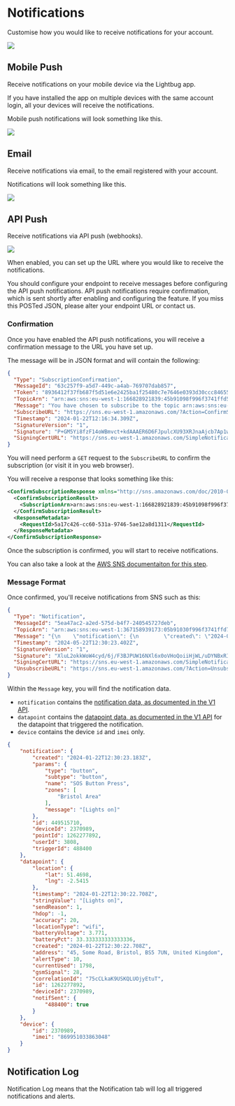 
# Notifications

Customise how you would like to receive notifications for your account.

![](https://i.imgur.com/XCb9yCi.png)

## Mobile Push

Receive notifications on your mobile device via the Lightbug app.

<Callout type="info" emoji="ℹ️">
  If you have installed the app on multiple devices with the same account login, all your devices will receive the notifications.
</Callout>

Mobile push notifications will look something like this.

![](https://i.imgur.com/4merDoi.png)

## Email

Receive notifications via email, to the email registered with your account.

Notifications will look something like this.

![](https://i.imgur.com/teZScXJ.png)

## API Push

Receive notifications via API push (webhooks).

![](https://i.imgur.com/48NqjQj.png)

When enabled, you can set up the URL where you would like to receive the notifications.

<Callout type="warning" emoji="⚠️">
  You should configure your endpoint to receive messages before configuring the API push notifications.
  API push notifications require confirmation, which is sent shortly after enabling and configuring the feature.
  If you miss this POSTed JSON, please alter your endpoint URL or contact us.
</Callout>

### Confirmation

Once you have enabled the API push notifications, you will receive a confirmation message to the URL you have set up.

The message will be in JSON format and will contain the following:

```json
{
  "Type": "SubscriptionConfirmation",
  "MessageId": "63c257f9-a5d7-449c-a4ab-769707dab857",
  "Token": "8936412f37fb687f5d51e6e2425ba1f25480c7e7646e0393d30ccc84655338dee5e845c6b08e443f75aa976d915691e8b2bbfc7f8eb6a40114cd1a9c1cbe2e4c7f2de792aec925e7ad47bfcdbfbe8ddfba0052e3724a712029b7868d5e7b00e98b493350955c8615d4e1a0b9ee8ea0175503678cb0d57dea9aaa0f5792091f4c25d49bc05dad423c12850b9cca60a899",
  "TopicArn": "arn:aws:sns:eu-west-1:166828921839:45b91098f996f3741ffd565338aaf123",
  "Message": "You have chosen to subscribe to the topic arn:aws:sns:eu-west-1:166828921839:45b91098f996f3741ffd565338aaf123.\nTo confirm the subscription, visit the SubscribeURL included in this message.",
  "SubscribeURL": "https://sns.eu-west-1.amazonaws.com/?Action=ConfirmSubscription&TopicArn=arn:aws:sns:eu-west-1:166828921839:45b91098f996f3741ffd565338aaf123&Token=2336412f37fb687f5d51e6e2425ba1f25480c7e7646e0393d30ccc84655338dee5e857c6b08e443f75aa976d915691e8b2bbfc7f8eb6a46514cd1a9c1cbe2e4c7f2de792aec925e7da47bfcdbfbe8ddfba0052e3724a712029b7868d5e7b00e98b493350955c8615d4e1a0b9ee8ea0175503678cb0d57dea9aaa0f5792091f4c25d49bc05dad423c12850b9cca60a899",
  "Timestamp": "2024-01-22T12:16:34.309Z",
  "SignatureVersion": "1",
  "Signature": "P+GM5Yi8fzF14oWBmvct+kdAAAER6D6FJpulcXU93XRJnaAjcb7Ap1wBJiNdGlKoAkhTaV1oBen9CIgOB/sQpz76Bd4pjI25xKBu2UNoUsOlHVP0q28e+z26TDZhSi5Jk7K0s7bpauDRsGmrOOY/BFbs1CKrbALy43a8PHT/s5UJcUxWJu/dGrYwBt5Cyt4b2dmwLvA3FvTAE6MQAmrTVr/VNgWWVQ45v55WEpwc6fRjqY9M/G0piSIS3BgUDhQBrQzqKdK5BdYsccnCi3lUfV+TwyLjez6LO+xEndTxuwNMDrta0Y0dDpuY4/v3hV5AuKLAu4VDAkSZmgbBOlA+jI==",
  "SigningCertURL": "https://sns.eu-west-1.amazonaws.com/SimpleNotificationService-11eadc530605d63b8e12a526946ef902.pem"
}
```

You will need perform a `GET` request to the `SubscribeURL` to confirm the subscription (or visit it in you web browser).

You will receive a response that looks something like this:

```xml
<ConfirmSubscriptionResponse xmlns="http://sns.amazonaws.com/doc/2010-03-31/">
  <ConfirmSubscriptionResult>
    <SubscriptionArn>arn:aws:sns:eu-west-1:166828921839:45b91098f996f3741ffd565338aaf123:9c5111bd-7cc0-6213-ca4f-e11a0246f956</SubscriptionArn>
  </ConfirmSubscriptionResult>
  <ResponseMetadata>
    <RequestId>5a17c426-cc60-531a-9746-5ae12a8d1311</RequestId>
  </ResponseMetadata>
</ConfirmSubscriptionResponse>
```

Once the subscription is confirmed, you will start to receive notifications.

You can also take a look at the [AWS SNS documentaiton for this step](https://docs.aws.amazon.com/sns/latest/dg/SendMessageToHttp.confirm.html).

### Message Format

Once confirmed, you'll receive notifications from SNS such as this:

```json
{
  "Type": "Notification",
  "MessageId": "5ea47ac2-a2ed-575d-b4f7-240545727deb",
  "TopicArn": "arn:aws:sns:eu-west-1:367158939173:05b91030f996f3741ffd765338cbf540",
  "Message": "{\n    \"notification\": {\n        \"created\": \"2024-05-22T12:30:23.183Z\",\n        \"params\": {\n            \"type\": \"button\",\n            \"subtype\": \"button\",\n            \"name\": \"SOS Button Press\",\n            \"zones\": [\n                \"Bristol Area\"\n            ],\n            \"message\": \"[Lights on]\"\n        },\n        \"id\": 449515710,\n        \"deviceId\": 2370989,\n        \"pointId\": 1262277892,\n        \"userId\": 3808,\n        \"triggerId\": 488400\n    },\n    \"datapoint\": {\n        \"location\": {\n            \"lat\": 51.4698623,\n            \"lng\": -2.5415884\n        },\n        \"timestamp\": \"2024-05-22T12:30:22.708Z\",\n        \"stringValue\": \"[Lights on]\",\n        \"sendReason\": 1,\n        \"hdop\": -1,\n        \"accuracy\": 20,\n        \"locationType\": \"wifi\",\n        \"batteryVoltage\": 3.771,\n        \"batteryPct\": 33.333333333333336,\n        \"created\": \"2024-05-22T12:30:22.708Z\",\n        \"address\": \"Lightbug, 35-37 Knapps Lane, Bristol, BS5 7UN, United Kingdom\",\n        \"alertType\": 10,\n        \"currentUsed\": 1798,\n        \"gsmSignal\": 28,\n        \"correlationId\": \"75cCLkeK9USMQLURjyEtuT\",\n        \"id\": 1262277892,\n        \"deviceId\": 2370989,\n        \"notifSent\": {\n            \"488400\": true\n        }\n    },\n    \"device\": {\n        \"id\": 2370989,\n        \"imei\": \"869951033863048\"\n    }\n}",
  "Timestamp": "2024-05-22T12:30:23.402Z",
  "SignatureVersion": "1",
  "Signature": "XluL2okkWoW4cyd/6j/F3BJPUW16NXl6x0oVHoQoiiHjWL/uDYNBxRIeqshcxXZWOlP80lsQt3FUErPM0gbiNJuCmzFk1KpxPQg3rBMLf+Rtw5bl6Xut53afLh0y+NJB7KfUdF4sql49UyYmpLhfdGEcZuZt4PpOjoQ/CT3DK4bzIMV3Y8Fa6ntKY24Yq2NVCAIG6TQG1njzoqawU6xR4cFwWnzn9soZSNMwZVPBVqtMO5VMh0ib+WuJVSFzz3grQYhRjIWDI9v/TSG1+ok1ZyFzmE+9iSU9G2+8jFFVpHpkqTvB+LEMcsBhRuT1/OywLCWLhz2+20ngtnLO4jZ+cw==",
  "SigningCertURL": "https://sns.eu-west-1.amazonaws.com/SimpleNotificationService-60eadc530605d63b8e62a523676ef735.pem",
  "UnsubscribeURL": "https://sns.eu-west-1.amazonaws.com/?Action=Unsubscribe&SubscriptionArn=arn:aws:sns:eu-west-1:367158939173:05b91030f996f3741ffd765338cbf540:9c5935bd-7ce0-4985-ba4f-a88e0246f390"
}
```

Within the `Message` key, you will find the notification data.

 - `notification` contains the [notification data, as documented in the V1 API](https://docs.lightbug.io/apis/v1#?route=cmp--schemas-notification).
 - `datapoint` contains the [datapoint data, as documented in the V1 API](https://docs.lightbug.io/apis/v1#?route=cmp--schemas-datapoint) for the datapoint that triggered the notification.
 - `device` contains the device `id` and `imei` only.

```json
{
    "notification": {
        "created": "2024-01-22T12:30:23.183Z",
        "params": {
            "type": "button",
            "subtype": "button",
            "name": "SOS Button Press",
            "zones": [
                "Bristol Area"
            ],
            "message": "[Lights on]"
        },
        "id": 449515710,
        "deviceId": 2370989,
        "pointId": 1262277892,
        "userId": 3808,
        "triggerId": 488400
    },
    "datapoint": {
        "location": {
            "lat": 51.4698,
            "lng": -2.5415
        },
        "timestamp": "2024-01-22T12:30:22.708Z",
        "stringValue": "[Lights on]",
        "sendReason": 1,
        "hdop": -1,
        "accuracy": 20,
        "locationType": "wifi",
        "batteryVoltage": 3.771,
        "batteryPct": 33.333333333333336,
        "created": "2024-01-22T12:30:22.708Z",
        "address": "45, Some Road, Bristol, BS5 7UN, United Kingdom",
        "alertType": 10,
        "currentUsed": 1798,
        "gsmSignal": 28,
        "correlationId": "75cCLkaK9USKQLUOjyEtuT",
        "id": 1262277892,
        "deviceId": 2370989,
        "notifSent": {
            "488400": true
        }
    },
    "device": {
        "id": 2370989,
        "imei": "869951033863048"
    }
}
```


## Notification Log

Notification Log means that the Notification tab will log all
triggered notifications and alerts.
